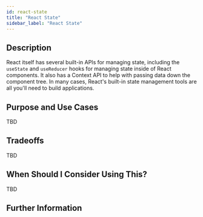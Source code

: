 ```yaml
---
id: react-state
title: "React State"
sidebar_label: "React State"
---
```


## Description

React itself has several built-in APIs for managing state, including the `useState` and `useReducer` hooks for managing state inside of React components.  It also has a Context API to help with passing data down the component tree.  In many cases, React's built-in state management tools are all you'll need to build applications.

## Purpose and Use Cases

TBD

## Tradeoffs

TBD


## When Should I Consider Using This?

TBD


## Further Information